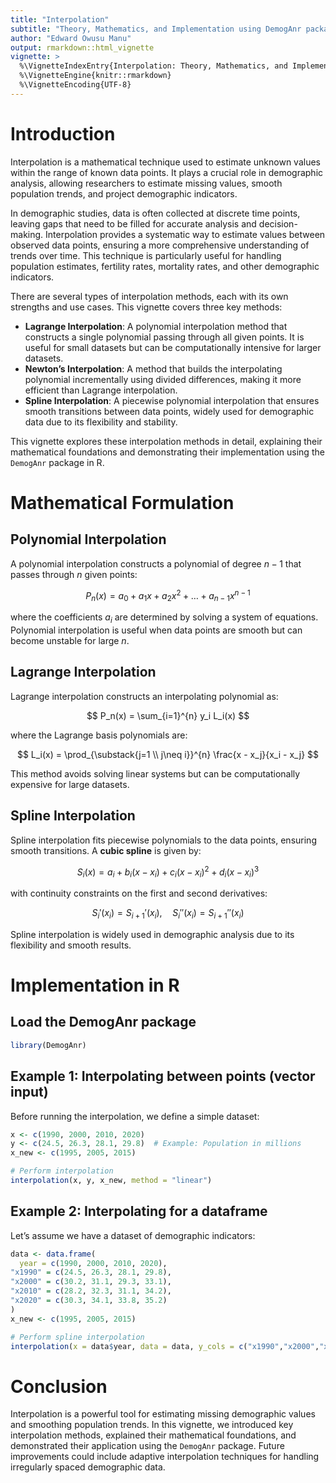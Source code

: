 ```yaml
---
title: "Interpolation" 
subtitle: "Theory, Mathematics, and Implementation using DemogAnr package"
author: "Edward Owusu Manu"
output: rmarkdown::html_vignette
vignette: >
  %\VignetteIndexEntry{Interpolation: Theory, Mathematics, and Implementation in R}
  %\VignetteEngine{knitr::rmarkdown}
  %\VignetteEncoding{UTF-8}
---
```


# Introduction

Interpolation is a mathematical technique used to estimate unknown values within the range of known data points. It plays a crucial role in demographic analysis, allowing researchers to estimate missing values, smooth population trends, and project demographic indicators.

In demographic studies, data is often collected at discrete time points, leaving gaps that need to be filled for accurate analysis and decision-making. Interpolation provides a systematic way to estimate values between observed data points, ensuring a more comprehensive understanding of trends over time. This technique is particularly useful for handling population estimates, fertility rates, mortality rates, and other demographic indicators.

There are several types of interpolation methods, each with its own strengths and use cases. This vignette covers three key methods:

-   **Lagrange Interpolation**: A polynomial interpolation method that constructs a single polynomial passing through all given points. It is useful for small datasets but can be computationally intensive for larger datasets.
-   **Newton’s Interpolation**: A method that builds the interpolating polynomial incrementally using divided differences, making it more efficient than Lagrange interpolation.
-   **Spline Interpolation**: A piecewise polynomial interpolation that ensures smooth transitions between data points, widely used for demographic data due to its flexibility and stability.

This vignette explores these interpolation methods in detail, explaining their mathematical foundations and demonstrating their implementation using the `DemogAnr` package in R.

# Mathematical Formulation

## Polynomial Interpolation

A polynomial interpolation constructs a polynomial of degree $n-1$ that passes through $n$ given points:

$$
P_n(x) = a_0 + a_1x + a_2x^2 + \dots + a_{n-1}x^{n-1}
$$

where the coefficients $a_i$ are determined by solving a system of equations. Polynomial interpolation is useful when data points are smooth but can become unstable for large $n$.

## Lagrange Interpolation

Lagrange interpolation constructs an interpolating polynomial as:

$$
P_n(x) = \sum_{i=1}^{n} y_i L_i(x)
$$

where the Lagrange basis polynomials are:

$$
L_i(x) = \prod_{\substack{j=1 \\ j\neq i}}^{n} \frac{x - x_j}{x_i - x_j}
$$

This method avoids solving linear systems but can be computationally expensive for large datasets.

## Spline Interpolation

Spline interpolation fits piecewise polynomials to the data points, ensuring smooth transitions. A **cubic spline** is given by:

$$
S_i(x) = a_i + b_i(x - x_i) + c_i(x - x_i)^2 + d_i(x - x_i)^3
$$

with continuity constraints on the first and second derivatives:

$$
S_i'(x_i) = S_{i+1}'(x_i), \quad S_i''(x_i) = S_{i+1}''(x_i)
$$

Spline interpolation is widely used in demographic analysis due to its flexibility and smooth results.

# Implementation in R

## Load the DemogAnr package

```r
library(DemogAnr)
```

## Example 1: Interpolating between points (vector input)

Before running the interpolation, we define a simple dataset:

```r
x <- c(1990, 2000, 2010, 2020)
y <- c(24.5, 26.3, 28.1, 29.8)  # Example: Population in millions
x_new <- c(1995, 2005, 2015)

# Perform interpolation
interpolation(x, y, x_new, method = "linear")
```

## Example 2: Interpolating for a dataframe

Let's assume we have a dataset of demographic indicators:

```r
data <- data.frame(
  year = c(1990, 2000, 2010, 2020),
"x1990" = c(24.5, 26.3, 28.1, 29.8),
"x2000" = c(30.2, 31.1, 29.3, 33.1),
"x2010" = c(28.2, 32.3, 31.1, 34.2),
"x2020" = c(30.3, 34.1, 33.8, 35.2)
)
x_new <- c(1995, 2005, 2015)

# Perform spline interpolation
interpolation(x = data$year, data = data, y_cols = c("x1990","x2000","x2010","x2020"), x_new = x_new, method = "spline")
```

# Conclusion

Interpolation is a powerful tool for estimating missing demographic values and smoothing population trends. In this vignette, we introduced key interpolation methods, explained their mathematical foundations, and demonstrated their application using the `DemogAnr` package. Future improvements could include adaptive interpolation techniques for handling irregularly spaced demographic data.
